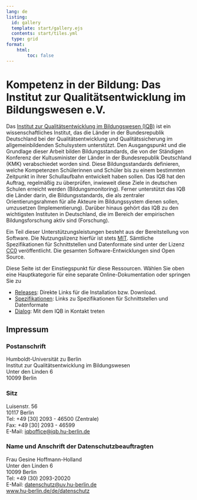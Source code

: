```yaml
---
lang: de
listing:
  id: gallery
  template: start/gallery.ejs
  contents: start/tiles.yml
  type: grid
format:
    html:
        toc: false
---
```


::: {#gallery}
:::

# Kompetenz in der Bildung: Das Institut zur Qualitätsentwicklung im Bildungswesen e.V.

Das [Institut zur Qualitätsentwicklung im Bildungswesen (IQB)](https://www.iqb.hu-berlin.de) ist ein wissenschaftliches Institut, das die Länder in der Bundesrepublik Deutschland bei der Qualitätsentwicklung und Qualitätssicherung im allgemeinbildenden Schulsystem unterstützt. Den Ausgangspunkt und die Grundlage dieser Arbeit bilden Bildungsstandards, die von der Ständigen Konferenz der Kultusminister der Länder in der Bundesrepublik Deutschland (KMK) verabschiedet worden sind. Diese Bildungsstandards definieren, welche Kompetenzen Schülerinnen und Schüler bis zu einem bestimmten Zeitpunkt in ihrer Schullaufbahn entwickelt haben sollen. Das IQB hat den Auftrag, regelmäßig zu überprüfen, inwieweit diese Ziele in deutschen Schulen erreicht werden (Bildungsmonitoring). Ferner unterstützt das IQB die Länder darin, die Bildungsstandards, die als zentraler Orientierungsrahmen für alle Akteure im Bildungssystem dienen sollen, umzusetzen (Implementierung). Darüber hinaus gehört das IQB zu den wichtigsten Instituten in Deutschland, die im Bereich der empirischen Bildungsforschung aktiv sind (Forschung).

Ein Teil dieser Unterstützungsleistungen besteht aus der Bereitstellung von Software. Die Nutzungslizenz hierfür ist stets [MIT](license.qmd). Sämtliche Spezifikationen für Schnittstellen und Datenformate sind unter der Lizenz [CC0](https://open-educational-resources.de/was-die-cc0-freigabe-bedeutet-und-welche-moeglichkeiten-sie-eroeffnen/) veröffentlicht. Die gesamten Software-Entwicklungen sind Open Source.

Diese Seite ist der Einstiegspunkt für diese Ressourcen. Wählen Sie oben eine Hauptkategorie für eine separate Online-Dokumentation oder springen Sie zu

* [Releases](releases.qmd): Direkte Links für die Installation bzw. Download.
* [Spezifikationen](specs.qmd): Links zu Spezifikationen für Schnittstellen und Datenformate
* [Dialog](dialog.qmd): Mit dem IQB in Kontakt treten

## Impressum

### Postanschrift
Humboldt-Universität zu Berlin<br/>
Institut zur Qualitätsentwicklung im Bildungswesen<br/>
Unter den Linden 6<br/>
10099 Berlin

### Sitz
Luisenstr. 56<br/>
10117 Berlin<br/>
Tel: +49 [30] 2093 - 46500 (Zentrale)<br/>
Fax: +49 [30] 2093 - 46599<br/>
E-Mail: [iqboffice@iqb.hu-berlin.de](mailto:iqboffice@iqb.hu-berlin.de)

### Name und Anschrift der Datenschutzbeauftragten
Frau Gesine Hoffmann-Holland<br/>
Unter den Linden 6<br/>
10099 Berlin<br/>
Tel: +49 (30) 2093-20020<br/>
E-Mail: [datenschutz@uv.hu-berlin.de](mailto:datenschutz@uv.hu-berlin.de)<br/>
[www.hu-berlin.de/de/datenschutz](www.hu-berlin.de/de/datenschutz)